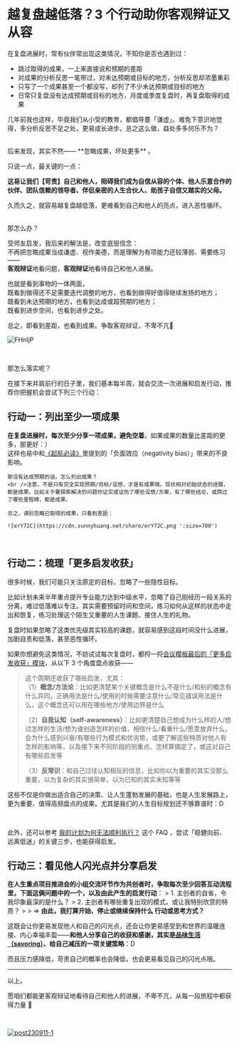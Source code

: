 # 越复盘越低落？3 个行动助你客观辩证又从容

在复盘进展时，常有伙伴常出现这类情况，不知你是否也遇到过：

- 跳过取得的成果，一上来直接说和预期的差距
- 对成果的分析反思一笔带过，对未达预期或目标的地方，分析反思却浓墨重彩
- 只写了一个成果甚至一个都没写，却列了不少未达预期或目标的地方
- 日常只复盘没有达成预期或目标的地方，月度或季度复盘时，再复盘取得的成果

几年前我也这样，毕竟我们从小受的教育，都倡导要「谦虚」。难免下意识地觉得，多分析反思不足之处，更易成长进步。总之这么做，益处多多何乐不为？

<br />
后来发现，其实不然—— **忽略成果，坏处更多** 。

只说一点，最关键的一点：

**这易让我们【苛责】自己和他人，阻碍我们成为自信从容的个体、他人乐意合作的伙伴、团队信赖的领导者、伴侣亲密的人生合伙人、助孩子自信又踏实的父母。**

久而久之，就容易越复盘越低落，更难看到自己和他人的亮点，进入恶性循环。

<br />
那怎么办？

受师友启发，我后来的解法是，改变底层信念：<br />
不再把忽略成果当成谦虚、视作美德，而是理解为有项能力还较薄弱、需要练习——<br />**客观辩证**地看问题，**客观辩证**地看待自己和他人进展。

也就是看到事物的一体两面，<br />既看到做得还不足需要迭代调整的地方，也看到做得好值得继续发扬的地方；<br />既看到未达预期的地方，也看到达成或超预期的地方；<br />既看到进步空间，也看到进步之处。

总之，即看到差距，也看到成果。争取客观辩证，不卑不亢🤗

![FHnIjP](https://cdn.sunnyhuang.net/share/FHnIjP.png/webp ':size=800')

<br />

那怎么落实呢？

在接下来并肩前行的日子里，我们基本每半周，就会交流一次进展和启发行动，推荐你把握机会尝试下列三个行动：

## 行动一：列出至少一项成果

**在复盘进展时，每次至少分享一项成果，避免空着**。如果成果的数量比差距的更多，那更好：）<br />这样也易中和[《起航必读》](start/reminder)里提到的「负面效应（negativity bias）」带来的不良影响。

    那没有达成预期的话，怎么列出成果？
    <br />注意，不是只有完全实现预期/目标/设想，才是有成果哦。现状相对初始状态的进展，都是成果。比如关于要探索解决的问题你证实或证伪了哪些设想/方案，有了哪些结论，或跨过了哪些里程碑，都是成果。

    总之，请别忽略已取得的成果，只看到差距：
    
    ![erY72C](https://cdn.sunnyhuang.net/share/erY72C.png ':size=700')
 
    
 <br />

## 行动二：梳理「更多启发收获」

很多时候，我们可能只关注原定的目标，忽略了一些隐性目标。

比如计划未来半年重点提升专业能力达到中级水平，忽略了自己刚经历一段关系的分离，难过低落难以专注，其实需要预留时间和空间，练习如何从这样的状态中走出和恢复，练习处理这个陌生又重要的人生课题、接住人生的礼物。

复盘时如果忽略了这类优先级其实较高的课题，就容易感到这段时间没什么进展，加剧自责和低落，甚至恶性循环。

如果你想避免这类情况，不妨试试每次复盘时，都捋一捋[会议模板最后的「更多启发收获」模块](https://sunnylife.feishu.cn/wiki/VQcCwIZlKiLXXKkRQQqc7zSenxg)，从以下 3 个角度盘点收获——

> 这个周期还收获了哪些启发，尤其：<br />
> （1）**概念/方法论**：比如更清楚某个关键概念是什么不是什么/和别的概念有什么异同，正确用法是什么/使用的时候需要注意什么/常见错误用法是什么，这个概念还可以用在哪些地方/使用边界是什么
> 
> （2）**自我认知（self-awareness）**：比如更清楚自己想成为什么样的人/想过怎样的生活/想为谁创造怎样的价值，相信什么/看重什么/愿意放弃什么，会为什么感到兴奋/有哪些行为模式和优劣势，或更了解这些特质对他人有怎样的影响等，以及接下来不同阶段的侧重点、怎样算搞定了，或这对自己有哪些启发等
> 
> （3）**反常识**：和自己过往认知相反的信息，比如你以为重要的其实没那么重要，以为复杂的其实很简单，以为已知的其实未知等等


这些不仅是你做出适合自己的决策、让人生蓬勃发展的基础，也是人生发展路上，更为重要、值得高频盘点的成果。尤其是我们的人生目标规划还不够靠谱时：D

<br />

此外，还可以参考 [我的计划为何无法顺利执行？](https://sunnylife42.com/docs/project-meta/p4#2-%E6%88%91%E7%9A%84%E8%AE%A1%E5%88%92%E4%B8%BA%E4%BD%95%E6%97%A0%E6%B3%95%E9%A1%BA%E5%88%A9%E6%89%A7%E8%A1%8C) 这个 FAQ ，尝试「稳健向前、远离低迷」的关键三步，也能获得启发。


## 行动三：看见他人闪光点并分享启发

**在人生重点项目推进会的小组交流环节作为共创者时，争取每次至少回答互动流程里，下面这俩问题中的一个，以及由此产生的启发行动**：
    > 1. 主创者的自省，令我印象最深的是什么？
    > 2. 主创者有哪些重复出现的模式，或让我特别欣赏的特质？
    >
    > => **由此，我打算开始、停止或继续保持什么 行动或思考方式？**

这既会让你更易发现他人和自己的闪光点，还会让你更易感受到和世界的温暖连接、内心幸福丰盈——**和他人分享自己的收获和感谢，其实是[品味生活（savoring）](https://www.yangzhiping.com/psy/savoring-10.html)、给自己减压的一项关键策略**：D

而且压力感降低，苛责自己的概率也会降低，也会更易看见自己的闪光点哦。

---

以上。

愿咱们都能更客观辩证地看待自己和他人的进展，不卑不亢，从每一段旅程中都获得力量 🤗

<br />



[![post230911-1](https://cdn.sunnyhuang.net/share/post231101-1.jpg/webp)](/)

